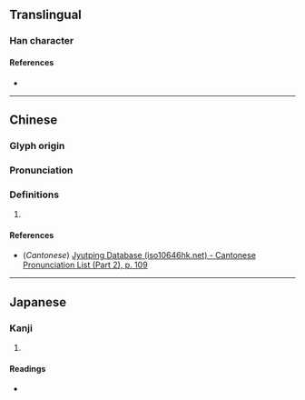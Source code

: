 {{character info/new}}
==Translingual==

===Han character===
{{Han char|rn=61|rad=心|as=09|sn=12|four=|canj=JHRP|ids=⿱客心}}

====References====
* {{Han ref|kx=0395.100|dkj=10944|dj=0731.200|hdz=42325.050|uh=6119|ud=24857}}

----

==Chinese==
{{zh-forms}}

===Glyph origin===
{{Han etym}}

===Pronunciation===
{{zh-pron
|m=kè
|c=kok3
|mc=y
|oc=y
|ma=
|cat=
}}

===Definitions===
{{zh-hanzi}}

# {{rfdef|zh}}

====References====
* (''Cantonese'') [http://www.iso10646hk.net/jp/document/download.jsp Jyutping Database (iso10646hk.net) - Cantonese Pronunciation List (Part 2), p. 109]

----

==Japanese==

===Kanji===
{{ja-kanji|grade=|rs=心09}}

# {{defn|lang=ja|sort=心09}}

====Readings====
* {{ja-readings|on=かく|kun=つつし-む}}